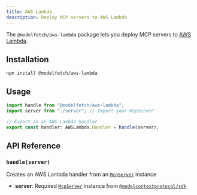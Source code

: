 ```yaml
---
title: AWS Lambda
description: Deploy MCP servers to AWS Lambda
---
```


The `@modelfetch/aws-lambda` package lets you deploy MCP servers to [AWS Lambda](https://aws.amazon.com/lambda).

## Installation

```npm title="Terminal"
npm install @modelfetch/aws-lambda
```

## Usage

```typescript title="src/index.ts"
import handle from "@modelfetch/aws-lambda";
import server from "./server"; // Import your McpServer

// Export as an AWS Lambda handler
export const handler: AWSLambda.Handler = handle(server);
```

## API Reference

### `handle(server)`

Creates an AWS Lambda handler from an [`McpServer`](https://github.com/modelcontextprotocol/typescript-sdk?tab=readme-ov-file#server) instance

- **server**: Required [`McpServer`](https://github.com/modelcontextprotocol/typescript-sdk?tab=readme-ov-file#server) instance from [`@modelcontextprotocol/sdk`](https://github.com/modelcontextprotocol/typescript-sdk)
